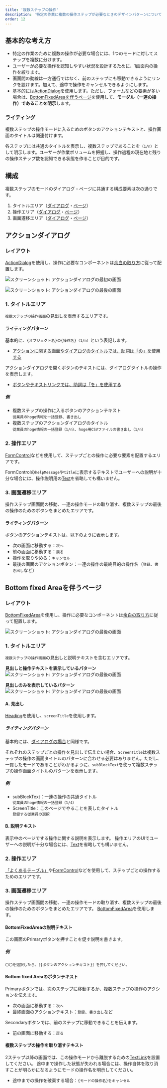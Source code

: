 ```yaml
---
title: '複数ステップの操作'
description: '特定の作業に複数の操作ステップが必要なときのデザインパターンについて説明します。'
order: 12
---
```


## 基本的な考え方
- 特定の作業のために複数の操作が必要な場合には、1つのモードに対してステップを複数に分けます。  
- ユーザーが必要な操作を認知しやすい状況を設計するために、1画面内の操作を絞ります。
- 画面間の動線は一方通行ではなく、前のステップにも移動できるようにリンクを設けます。加えて、途中で操作をキャンセルできるようにします。
- 基本的には[ActionDialog](#h2-2)を使用します。ただし、フォームなどの要素が多い場合は、[BottomFixedAreaを伴うページ](#h2-3)を使用して、**モーダル（一連の操作）であることを明示**します。

### ライティング
複数ステップの操作モードに入るためのボタンのアクションテキストと、操作画面のタイトルは関連付けます。

各ステップには共通のタイトルを表示し、複数ステップであることを`（1/n）`として明示します。ユーザーが作業ボリュームを把握し、操作過程の現在地と残りの操作ステップ数を認知できる状態を作ることが目的です。

## 構成
複数ステップのモードのダイアログ・ページに共通する構成要素は次の通りです。
<!-- textlint-disable -->
1. タイトルエリア（[ダイアログ](#h3-1)・[ページ](#h3-6)）
2. 操作エリア（[ダイアログ](#h3-2)・[ページ](#h3-7)）
3. 画面遷移エリア（[ダイアログ](#h3-3)・[ページ](#h3-8)）

## アクションダイアログ

### レイアウト
[ActionDialog](/products/components/dialog/#h3-1)を使用し、操作に必要なコンポーネントは[余白の取り方](/products/design-patterns/spacing-layout-pattern/)に従って配置します。  

![スクリーンショット: アクションダイアログの最初の画面](./images/wizard/wizard-dialog-1st.png)

![スクリーンショット: アクションダイアログの最後の画面](./images/wizard/wizard-dialog-action.png)

### 1. タイトルエリア
`複数ステップの操作画面`の見出しを表示するエリアです。

#### ライティングパターン
基本的に、`{オブジェクト名}の{操作名}（1/n）`という表記します。
- [アクションに関する画面やダイアログのタイトルでは、助詞は「の」を使用する](../../../products/contents/app-writing/#h2-3)

アクションダイアログを開くボタンのテキストには、ダイアログタイトルの操作を表示します。  
- [ボタンやテキストリンクでは、助詞は「を」を使用する](../../../products/contents/app-writing/#h2-4)

##### 例
- 複数ステップの操作に入るボタンのアクションテキスト  
 `従業員のhoge情報を一括登録`、`書き出し`
- 複数ステップのアクションダイアログのタイトル  
`従業員のhoge情報の一括登録（1/n）`、`hoge用CSVファイルの書き出し（1/n）`


### 2. 操作エリア
[FormControl](/products/components/form-control/)などを使用して、ステップごとの操作に必要な要素を配置するエリアです。

FormControlの`helpMessage`や`title`に表示するテキストでユーザーへの説明が十分な場合には、操作説明用の[Text](/products/components/text/)を省略しても構いません。

### 3. 画面遷移エリア

操作ステップ画面間の移動、一連の操作モードの取り消す、複数ステップの最後の操作のためのボタンをまとめたエリアです。
<!-- textlint-enable -->

#### ライティングパターン
ボタンのアクションテキストは、以下のように表示します。
- 次の画面に移動する：`次へ`
- 前の画面に移動する：`戻る`
- 操作を取りやめる：`キャンセル`
- 最後の画面のアクションボタン：一連の操作の最終目的の操作名（`登録`、`書き出し`など）

## Bottom fixed Areaを伴うページ

### レイアウト
[BottomFixedArea](/products/components/bottom-fixed-area/)を使用し、操作に必要なコンポーネントは[余白の取り方](/products/design-patterns/spacing-layout-pattern/)に従って配置します。

![スクリーンショット: アクションダイアログの最後の画面](./images/wizard/wizard-page-action.png)

### 1. タイトルエリア
`複数ステップの操作画面`の見出しと説明テキストを含むエリアです。

**見出しと操作テキストを表示しているパターン**
![スクリーンショット: アクションダイアログの最後の画面](./images/wizard/HeadingAndDescription.png)

**見出しのみを表示しているパターン**
![スクリーンショット: アクションダイアログの最後の画面](./images/wizard/PageHeading.png)

#### A. 見出し

[Heading](/products/components/heading/)を使用し、`screenTitle`を使用します。

##### ライティングパターン
基本的には、[ダイアログの場合](/products/design-patterns/wizard/#h4-0)と同様です。

それぞれのステップごとの操作を見出しで伝えたい場合、`ScreenTitle`は複数ステップの操作の画面タイトルのパターンに合わせる必要はありません。ただし、一貫したモードであることがわかるように、`subBlockText`を使って複数ステップの操作画面タイトルのパターンを表示します。

##### 例
- subBlockText：一連の操作の共通タイトル  
`従業員のhoge情報の一括登録（1/4）`
- ScreenTitle：このページでやることを表したタイトル  
`登録する従業員の選択`

#### B. 説明テキスト
表示中のページでする操作に関する説明を表示します。
操作エリアのUIでユーザーへの説明が十分な場合には、[Text](/products/components/text/)を省略しても構いません。

### 2. 操作エリア
[「よくあるテーブル」](/products/design-patterns/smarthr-table/)や[FormControl](/products/components/form-control/)などを使用して、ステップごとの操作するためのエリアです。

<!-- textlint-disable -->
### 3. 画面遷移エリア

操作ステップ画面間の移動、一連の操作モードの取り消す、複数ステップの最後の操作のためのボタンをまとめたエリアです。
[BottomFixedArea](/products/components/bottom-fixed-area/)を使用します。

<!-- textlint-enable -->

#### BottomFixedAreaの説明テキスト
この画面のPrimaryボタンを押すことを促す説明を書きます。

##### 例
`〇〇を選択したら、［{ボタンのアクションテキスト}］を押してください。`

#### Bottom fixed Areaのボタンテキスト
Primaryボタンでは、次のステップに移動するか、複数ステップの操作のアクションを伝えます。
- 次の画面に移動する：`次へ`
- 最終画面のアクションテキスト：`登録`、`書き出し`など

Secondaryボタンでは、前のステップに移動できることを伝えます。
- 前の画面に移動する：`戻る`

#### 複数ステップの操作を取り消すテキスト
2ステップ以降の画面では、この操作モードから離脱するための[TextLink](/products/components/text-link/)を設置してください。
途中まで操作した状態が失われる場合には、操作自体を取り消すことが明らかになるようにモードの操作名を明示してください。

- 途中までの操作を破棄する場合：`{モードの操作名}をキャンセル`

